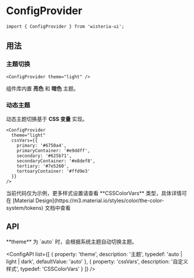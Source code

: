 
# ConfigProvider

```tsx
import { ConfigProvider } from 'wisteria-ui';
```

## 用法

### 主题切换

```tsx
<ConfigProvider theme="light" />
```

<Callout type="info">组件库内置 **亮色** 和 **暗色** 主题。</Callout>

<CodeDemoArea label="Theme">
  <SwitchThemeDemo />
</CodeDemoArea>

### 动态主题

<Callout type="info">动态主题切换基于 **CSS 变量** 实现。</Callout>

```tsx
<ConfigProvider
  theme="light"
  cssVars={{
    primary: '#6750a4',
    primaryContainer: '#e9ddff',
    secondary: '#625b71',
    secondaryContainer: '#e8def8',
    tertiary: '#7e5260',
    tertoaryContainer: '#ffd9e3'
  }}
/>
```

<CodeDemoArea label="Dynamic Color">
  <ColorPickerDemo />
</CodeDemoArea>

<Callout>
  当前代码仅为示例，更多样式设置请查看 **CSSColorVars** 类型，具体详情可在
  [Material Design](https://m3.material.io/styles/color/the-color-system/tokens)
  文档中查看
</Callout>

## API

<Callout type="info">
  **theme** 为 `auto` 时，会根据系统主题自动切换主题。
</Callout>

<ConfigAPI
  list={[
    {
      property: 'theme',
      description: '主题',
      typedef: 'auto | light | dark',
      defaultValue: 'auto'
    },
    {
      property: 'cssVars',
      description: '自定义样式',
      typedef: 'CSSColorVars'
    }
  ]}
/>
